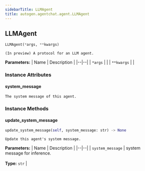 ```yaml
---
sidebarTitle: LLMAgent
title: autogen.agentchat.agent.LLMAgent
---
```

<h2 id="autogen.agentchat.agent.LLMAgent" class="doc doc-heading">
    <code class="doc-symbol doc-symbol-heading doc-symbol-class"></code>
    <span class="doc doc-object-name doc-class-name">LLMAgent</span>
    <a href="#autogen.agentchat.agent.LLMAgent" class="headerlink" title="Permanent link"></a>
</h2>

```python
LLMAgent(*args, **kwargs)
```

    (In preview) A protocol for an LLM agent.

<b>Parameters:</b>
| Name | Description |
|--|--|
| `*args` |  |
| `**kwargs` |  |

### Instance Attributes

<code class="doc-symbol doc-symbol-heading doc-symbol-attribute"></code>
#### system_message
<a href="#autogen.agentchat.agent.LLMAgent.system_message" class="headerlink" title="Permanent link"></a>

    The system message of this agent.

### Instance Methods

<code class="doc-symbol doc-symbol-heading doc-symbol-method"></code>
#### update_system_message
<a href="#autogen.agentchat.agent.LLMAgent.update_system_message" class="headerlink" title="Permanent link"></a>

```python
update_system_message(self, system_message: str) -> None
```

    Update this agent's system message.

<b>Parameters:</b>
| Name | Description |
|--|--|
| `system_message` | system message for inference.<br/><br/>**Type:** `str` |

<br />